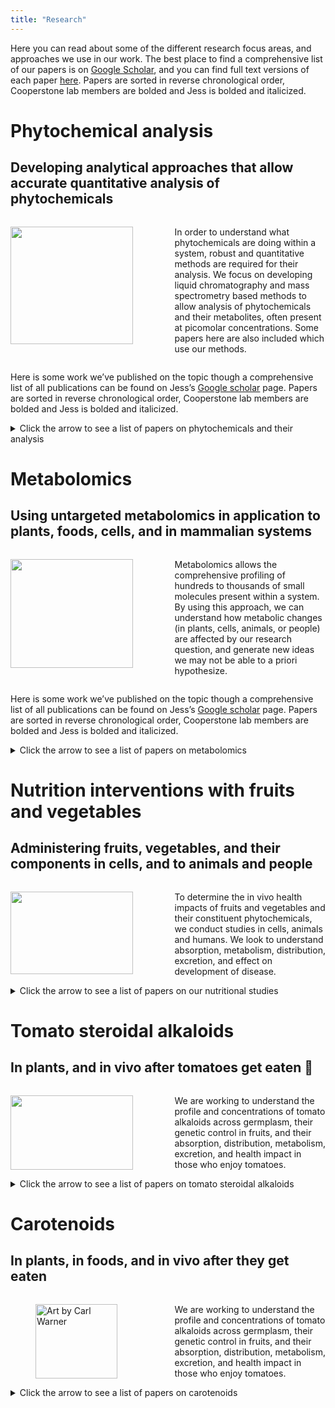 ```yaml
---
title: "Research"
---
```


Here you can read about some of the different research focus areas, and approaches we use in our work. The best place to find a comprehensive list of our papers is on [Google Scholar](https://scholar.google.com/citations?user=d-FkQNQAAAAJ&hl=en), and you can find full text versions of each paper [here](https://buckeyemailosu-my.sharepoint.com/:f:/g/personal/cooperstone_1_osu_edu/Ep4TFb6_Q2JMlW8w_X64lCcBz1i5NsSksYT3qa2qlxR3Yg?e=SCdnk4). Papers are sorted in reverse chronological order, Cooperstone lab members are bolded and Jess is bolded and italicized.

# Phytochemical analysis

## Developing analytical approaches that allow accurate quantitative analysis of phytochemicals

::: columns
::: {.column width="50%"}
![](img/research/method-dev.jpg){fig-align="center" width="90%"}
:::

::: {.column width="50%"}
In order to understand what phytochemicals are doing within a system, robust and quantitative methods are required for their analysis. We focus on developing liquid chromatography and mass spectrometry based methods to allow analysis of phytochemicals and their metabolites, often present at picomolar concentrations. Some papers here are also included which use our methods.
:::
:::

Here is some work we’ve published on the topic though a comprehensive list of all publications can be found on Jess's [Google scholar](https://scholar.google.com/citations?user=d-FkQNQAAAAJ&hl=en) page. Papers are sorted in reverse chronological order, Cooperstone lab members are bolded and Jess is bolded and italicized.

<details>

<summary>Click the arrow to see a list of papers on phytochemicals and their analysis</summary>

-   **Sholola MJ**, **Goggans ML**, **Dzakovich MP**, Francis DM, Jacobi SK, ***Cooperstone JL***. Discovery of steroidal alkaloid metabolites and their accumulation in pigs after short-term tomato consumption. bioRxiv, February 8, 2024. <https://doi.org/10.1101/2024.02.05.579005>

-   Pinho L, Lima PM, Fang F, ***Cooperstone JL***, Favaro-Trindade CS, Campanella OH. Effect of extrusion process conditions on extrudates enriched with carotenoids encapsulated by different methods. Int J of Biol Macromol, 2024;267:131200. <https://doi.org/10.1016/j.ijbiomac.2024.131200>

-   Thomas M, Puglisi M, Malysheva O, Caudill M, **Sholola MJ**, ***Cooperstone JL***, Fernandez ML. Eggs improve plasma biomarkers in patients with metabolic syndrome following a plant-based diet. Nutrients, 2022;5:2138. <https://doi.org/10.3390/nu14102138>

-   Fenstemaker S, Sim L, ***Cooperstone JL***, Francis DM. Solanum galapagense-derived purple tomato fruit color is conferred by novel alleles of the Anthocyanin fruit and atroviolacium loci. Plant Direct, 2022;6(4):e394. <https://doi.org/10.1002/pld3.394>

    -   Also published as a [preprint](https://doi.org/10.1101/2021.11.09.467926) on bioRxiv

-   Thomas MS, DiBella M, Blesso CN, Malisheva O, Caudill M, **Sholola MJ**, ***Cooperstone JL***, Fernandez ML. Comparison between egg intake vs choline supplementation on gut microbiota and plasma carotenoids in subjects with metabolic syndrome. Nutrients, 2022;14(6):1179. <https://doi.org/10.3390/nu14061179>

-   **Dzakovich MP**, Francis DM, ***Cooperstone JL***. Biosynthesis of steroidal alkaloids are coordinately regulated and differ among tomatoes in the red-fruited clade. Plant Genome, 2022;e20192. <https://doi.org/10.1002/tpg2.20192>

    -   Also published as a preprint on bioRxiv https://doi.org/10.1101/2021.01.06.425594

-   Pinho LS, Palazzoli da Silva M, Thomazini M, ***Cooperstone JL***, Campanella OH, da Costa Rodrigues CE, Favaro-Trindade CS. Characterization of the composition, carotenoids, and antioxidant activity of guarana (Paullinia cupana) peel. J Food Process Preservation, 2021;45(10): e15854. [https://doi.org/10.1111/jfpp.1585](https://doi.org/10.1111/jfpp.15854)

-   Fenstemaker S, **Miller J**, ***Cooperstone JL***, Francis DM. Estimating parental contributions to hybrid rootstocks in grafted tomato. Acta Horticulturae, 2021;1302:241-250. <https://doi.org/10.17660/ActaHortic.2021.1302.32>

-   Orchard CJ, ***Cooperstone JL***, Gas-Pascual E, Andrade MC, Abud G, Schwartz SJ, Francis DM. Rapid assessment through background genome selection identifies alleles in the promoter of the chromoplast-specific Cyc-B gene that modules levels of beta-carotene in ripe tomato fruit. The Plant Genome, 2021;e20085. <https://doi.org/10.1002/tpg2.20085>

-   Anderson K, Ryan N, Pero T, Siddiqui A, Volpedo G, ***Cooperstone JL***, Oghumu S. Black raspberries and protocatechuic acid mitigate DNFB-induced contact hypersensitivity by down-regulating dendritic cell activation and inhibiting mediators of effector responses. Nutrients, 2020;12(6):1701. <https://doi.org/10.3390/nu12061701>

-   **Dzakovich MP**, **Hartman JL**, ***Cooperstone JL***. A high-throughput extraction and analysis method for steroidal glycoalkaloids in tomato. Front Plant Sci, 2020;11:767. <https://doi.org/10.3389/fpls.2020.00767>

    -   Also published a [preprint](https://doi.org/10.1101/2019.12.23.878223) on bioRxiv

-   Shetge SA, **Dzakovich MP**, ***Cooperstone JL***, Kleinmeier D, Redan BW. Concentrations of the opium alkaloids morphine, codeine, and thebaine in poppy seeds are reduced after thermal and washing treatments but are not affected when incorporated in a model baked product. J Agric Food Chem, 2020;68(18):5241-5248. <https://doi.org/10.1021/acs.jafc.0c01681>

-   **Dzakovich MP**, Gas-Pascual E, Orchard CJ, Sari EN, Riedl KM, Schwartz SJ, Francis DM, ***Cooperstone JL***. Analysis of tomato carotenoids: comparison extraction and chromatographic methods. J AOAC Int. 2019;102(4):1069-1079. <https://doi.org/10.5740/jaoacint.19-0017>

-   ***Cooperstone JL***, Novotny JA, Riedl KM, Cichon MJ, Francis DM, Curley Jr. RW, Schwartz SJ, Harrison EH. Limited appearance of apocarotenoids is observed in plasma after consumption of tomato juices, a randomized human clinical trial. Am J Clin Nutr. 2018;108:1-8. <https://doi.org/10.1093/ajcn/nqy177>

-   Westphal A, Riedl KM, ***Cooperstone JL***, Kamat S, VM Balasubramaniam, Schwartz SJ, Böhm, V. High pressure processing of broccoli sprouts – influence on bioactivation of glucosinolates to isothiocyanates. J Agric Food Chem, 2017;65:8578-8585. <https://doi.org/10.1021/acs.jafc.7b01380>

-   ***Cooperstone JL***, Tober KA, Riedl KM, **Teegarden MD**, Cichon MJ, Francis DM, Schwartz SJ, Oberyszyn TA. Tomatoes protect against development of UV-induced keratinocyte carcinoma via metabolomic alterations. Sci Reports, 2017;5:5106. <https://doi.org/10.1038/s41598-017-05568-7>

-   **Teegarden MD**, Harper AR, ***Cooperstone JL***, Tober KA, Schwartz SJ, Oberyszyn TA. 25-Hydroxyvitamin D3 and it’s C-3 epimer are elevated in the skin and serum of Skh-1 mice supplemented with dietary vitamin D3. Mol Nutr Food Res, 2017;61:1700293. <https://doi.org/10.1002/mnfr.201700293>

-   ***Cooperstone JL***, Goetz HJ, Riedl KM, Harrison EH, Schwartz SJ, Kopec RE. Relative contribution of -carotene to postprandial vitamin A concentrations in healthy humans after carrot consumption. Am J Clin Nutr, 2017;106:59-66. <https://doi.org/10.3945/ajcn.116.150821>

-   Tan H-L, Thomas-Ahner JM, Moran NE, ***Cooperstone JL***, Erdman Jr. JW, Young GS, Clinton SK. Β-carotene 9’,10’ oxygenase modulates the anticancer activity of dietary tomato or lycopene on prostate carcinogenesis in the TRAMP model. Cancer Prev Res, 2017;10(2):161-169. <https://doi.org/10.1158/1940-6207.CAPR-15-0402>

-   Yan B, Martinez-Monteagudo SI, ***Cooperstone JL***, Riedl KM, Schwartz SJ, Balasubramaniam VM. Impact of thermal and pressure-based technologies on carotenoid retention and quality parameters in tomato juice. Food Bioprocess Tech, 2017;10(5):808-818. <https://doi.org/10.1007/s11947-016-1859-y>

-   Phinney DM, Frelka JC, ***Cooperstone JL***, Schwartz SJ, Heldman DR. Effect of solvent addition sequence on lycopene extraction efficiency from membrane neutralized caustic peeled tomato waste. Food Chem, 2017:215;354-361. <https://doi.org/10.1016/j.foodchem.2016.07.178>

-   Aschoff JK, Riedl KM, ***Cooperstone JL***, Hogel J, Bosy-Westphal A, Schwartz SJ, Carle R, Schweiggert RM. Urinary excretion of Citrus flavanones and their major catabolites after consumption of fresh oranges and pasteurized orange juice – a randomized cross-over study. Mol Nutr Food Res, 2016;60:2602-2610. <https://doi.org/10.1002/mnfr.201600315>

-   Goetz HJ, Kopec RE, Riedl KM, ***Cooperstone JL***, Narayanasamy S, Curley Jr., RW, Schwartz SJ. An HPLC-MS/MS method for the separation of α-retinyl esters from retinyl esters. J Chrom B, 2016;1029:68-71. <https://doi.org/10.1016/j.jchromb.2016.06.043>

-   ***Cooperstone JL***, Francis DM, Schwartz SJ. Thermal processing differentially affects lycopene and other carotenoids in cis-lycopene containing, tangerine tomatoes. Food Chem 2016;210:466-472. <https://doi.org/10.1016/j.foodchem.2016.04.078>

-   ***Cooperstone JL***, Ralston RA, Riedl KM, Haufe TC, Schweiggert RM, King SA, Timmers CD, Francis DM, Lesinski GB, Clinton SK, Schwartz SJ. Enhanced bioavailability of lycopene when consumed as cis-isomers from tangerine compared to red tomato juice, a randomized, cross-over clinical trial. Mol Nutr Food Res. 2015;59:658-669. [https://doi.org/10.1002/mnfr.201400658](https://doi.org/10.1002/mnfr.20140065)

-   Arango D, Diosa-Toro M, Rojas-Hernandez LS, ***Cooperstone JL***, Schwartz SJ, Jiang J, Schmittgen TD, Mo X, Doseff AI. Dietary apigenin reduces LPS-induced expression of miR-155 restoring immune balance during inflammation. Mol Nutr Food Res. 2015:59:763-772. <https://doi.org/10.1002/mnfr.201400705>

-   Kopec RE, ***Cooperstone JL***, Schweiggert RM, Young GS, Harrison EH, Francis DM, Clinton SK, Schwartz SJ. Avocado consumption enhances human postprandial provitamin A absorption and conversion from a novel high-beta-carotene tomato sauce and from carrots. J Nutr. 2014;144:1158–66. <https://doi.org/10.3945/jn.113.187674>

-   Pumilia G, Cichon MJ, ***Cooperstone JL***, Giuffrida D, Dugo G, Schwartz SJ. Changes in chlorophylls, chlorophyll degradation products and lutein in pistachio kernels (Pistachia vera L.) during roasting. Food Res Int, 2014;65B:193-198. <https://doi.org/10.1016/j.foodres.2014.05.047>

</details>

# Metabolomics

## Using untargeted metabolomics in application to plants, foods, cells, and in mammalian systems

::: columns
::: {.column width="50%"}
![](img/research/metabolomics.png){fig-align="center" width="90%"}
:::

::: {.column width="50%"}
Metabolomics allows the comprehensive profiling of hundreds to thousands of small molecules present within a system. By using this approach, we can understand how metabolic changes (in plants, cells, animals, or people) are affected by our research question, and generate new ideas we may not be able to a priori hypothesize.
:::
:::

Here is some work we’ve published on the topic though a comprehensive list of all publications can be found on Jess's [Google scholar](https://scholar.google.com/citations?user=d-FkQNQAAAAJ&hl=en) page. Papers are sorted in reverse chronological order, Cooperstone lab members are bolded and Jess is bolded and italicized.

<details>

<summary>Click the arrow to see a list of papers on metabolomics</summary>

-   Roman-Reyna V, Heiden N, Butchacas J, Toth H, ***Cooperstone JL***, Jacobs J. The timing of bacterial mesophyll infection shapes the leaf chemical landscape. Microbiology Spectrum, 2024: 2024:12;4:e04138-23. <https://doi.org/10.1128/spectrum.04138-23>

-   Pastuña JV, **Quiroz-Moreno CD**, Medina EJ, ***Cooperstone JL***, Radice M, Peñuela-Mora MC, Almeida JR, Salazar Mogollon NG. Metabolite fingerprinting of Urospatha sagittifolia (Araceae) tubers at different growth stages by multi-platform metabolomics and molecular networking. Microchemical J, 2024;199:110058. <https://doi.org/10.1016/j.microc.2024.110058>

-   **Dzakovich MP**, **Goggans ML**, Thomas-Ahner JM, Moran NE, Clinton SK, Francis DM, ***Cooperstone JL***. Transcriptomics and metabolomics reveal tomato consumption alters hepatic xenobiotic metabolism and induces steroidal alkaloid metabolite accumulation in mice. Mol Nutr Food Res, 2024;68:2300239. <https://doi.org/10.1002/mnfr.202300239>

    -   Also published as a [pre-print](https://www.biorxiv.org/content/10.1101/2023.04.18.536606v1) on bioRxiv

-   Emanuel I, ***Cooperstone JL***, Hand-Peduto F. UHPLC-MS/MS identification of metabolites in winterberry fruit putatively associated with natural disease resistance to Diaporthe ilicicola. Phytopathology, 2024;114:93-101. <https://doi.org/10.1094/PHYTO-04-23-0130-R>

-   Emanuel I, ***Cooperstone JL***, Hand-Peduto F. Susceptibility screening of winterberry (Ilex verticillata) cultivars against latent fruit rot, and identification of metabolites correlated with rot-resistant phenotypes. J Environ Hortic, 2023;41:121-132. <https://doi.org/10.24266/0738-2898-41.3.121>

-   **Bilbrey EA**, Williamson K, Hatzakis E, Doud Miller D, Fresnedo Ramírez J, ***Cooperstone JL***. Integrating genomics and multi-platform metabolomics enables metabolite QTL detection in breeding-relevant apple germplasm. New Phytologist, 2021;232(5):1944-1958. <https://doi.org/10.1111/nph.17693>

    -   Also published as a [preprint](https://doi.org/10.1101/2021.02.18.431481) on bioRxiv

-   Knobloch TJ, Ryan NM, Bruschweiler-Li L, Wang C, Bernier MC, Somogyi A, Yan PS, ***Cooperstone JL***, Mo X, Bruschweiler RP, Weghorst CM, Oghumu S. Metabolic regulation of glycolysis and AMP activated protein kinase pathways during black raspberry-mediated oral cancer chemoprevention. Metabolites 2019;9(7):140. <https://doi.org/10.3390/metabo9070140>

-   **Teegarden MD**, Schwartz SJ, ***Cooperstone JL***. Profiling the impact of thermal processing on black raspberry phytochemicals using untargeted metabolomics. Food Chem, 2019;274:782-788. <https://doi.org/10.1016/j.foodchem.2018.09.053>

-   **Teegarden MD**, Knobloch TJ, Weghorst CM, ***Cooperstone JL***, Peterson DG. Storage conditions modulate the metabolomic profile of a black raspberry nectar beverage with minimal impact on bioactivity. Food and Function, 2018;9:4593-4601. <https://doi.org/10.1039/C8FO00639C>

-   ***Cooperstone JL***, Tober KA, Riedl KM, **Teegarden MD**, Cichon MJ, Francis DM, Schwartz SJ, Oberyszyn TA. Tomatoes protect against development of UV-induced keratinocyte carcinoma via metabolomic alterations. Sci Reports, 2017;5:5106. <https://doi.org/10.1038/s41598-017-05568-7>

</details>

# Nutrition interventions with fruits and vegetables

## Administering fruits, vegetables, and their components in cells, and to animals and people

::: columns
::: {.column width="50%"}
![](img/research/phytochem.jpeg){fig-align="center" width="90%"}
:::

::: {.column width="50%"}
To determine the in vivo health impacts of fruits and vegetables and their constituent phytochemicals, we conduct studies in cells, animals and humans. We look to understand absorption, metabolism, distribution, excretion, and effect on development of disease.
:::
:::

<details>

<summary>Click the arrow to see a list of papers on our nutritional studies</summary>

### Cell studies

-   Anderson K, Ryan N, Pero T, Siddiqui A, Volpedo G, ***Cooperstone JL***, Oghumu S. Black raspberries and protocatechuic acid mitigate DNFB-induced contact hypersensitivity by down-regulating dendritic cell activation and inhibiting mediators of effector responses. Nutrients, 2020;12(6):1701. <https://doi.org/10.3390/nu12061701>

-   Arango D, Diosa-Toro M, Rojas-Hernandez LS, ***Cooperstone JL***, Schwartz SJ, Jiang J, Schmittgen TD, Mo X, Doseff AI. Dietary apigenin reduces LPS-induced expression of miR-155 restoring immune balance during inflammation. Mol Nutr Food Res. 2015:59:763-772. <https://doi.org/10.1002/mnfr.201400705>

### Animal studies

-   **Sholola MJ**, **Goggans ML**, **Dzakovich MP**, Francis DM, Jacobi SK, ***Cooperstone JL***. Discovery of steroidal alkaloid metabolites and their accumulation in pigs after short-term tomato consumption. bioRxiv, February 8, 2024. <https://doi.org/10.1101/2024.02.05.579005>

-   **Dzakovich MP**, **Goggans ML**, Thomas-Ahner JM, Moran NE, Clinton SK, Francis DM, ***Cooperstone JL***. Transcriptomics and metabolomics reveal tomato consumption alters hepatic xenobiotic metabolism and induces steroidal alkaloid metabolite accumulation in mice. Mol Nutr Food Res, 2024;68:2300239. <https://doi.org/10.1002/mnfr.202300239>

    -   Also published as a [pre-print](https://www.biorxiv.org/content/10.1101/2023.04.18.536606v1) on bioRxiv

-   Knobloch TJ, Ryan NM, Bruschweiler-Li L, Wang C, Bernier MC, Somogyi A, Yan PS, ***Cooperstone JL***, Mo X, Bruschweiler RP, Weghorst CM, Oghumu S. Metabolic regulation of glycolysis and AMP activated protein kinase pathways during black raspberry-mediated oral cancer chemoprevention. Metabolites 2019;9(7):140. <https://doi.org/10.3390/metabo9070140>

-   **Teegarden MD**, Knobloch TJ, Weghorst CM, ***Cooperstone JL***, Peterson DG. Storage conditions modulate the metabolomic profile of a black raspberry nectar beverage with minimal impact on bioactivity. Food and Function, 2018;9:4593-4601. <https://doi.org/10.1039/C8FO00639C>

-   ***Cooperstone JL***, Tober KA, Riedl KM, **Teegarden MD**, Cichon MJ, Francis DM, Schwartz SJ, Oberyszyn TA. Tomatoes protect against development of UV-induced keratinocyte carcinoma via metabolomic alterations. Sci Reports, 2017;5:5106. <https://doi.org/10.1038/s41598-017-05568-7>

-   Tan H-L, Thomas-Ahner JM, Moran NE, ***Cooperstone JL***, Erdman Jr. JW, Young GS, Clinton SK. Β-carotene 9’,10’ oxygenase modulates the anticancer activity of dietary tomato or lycopene on prostate carcinogenesis in the TRAMP model. Cancer Prev Res, 2017;10(2):161-169. <https://doi.org/10.1158/1940-6207.CAPR-15-0402>

-   Arango D, Diosa-Toro M, Rojas-Hernandez LS, ***Cooperstone JL***, Schwartz SJ, Jiang J, Schmittgen TD, Mo X, Doseff AI. Dietary apigenin reduces LPS-induced expression of miR-155 restoring immune balance during inflammation. Mol Nutr Food Res. 2015:59:763-772. <https://doi.org/10.1002/mnfr.201400705>

### Human studies

-   Thomas M, Puglisi M, Malysheva O, Caudill M, **Sholola MJ**, ***Cooperstone JL***, Fernandez ML. Eggs improve plasma biomarkers in patients with metabolic syndrome following a plant-based diet. Nutrients, 2022;5:2138. <https://doi.org/10.3390/nu14102138>

-   Thomas MS, DiBella M, Blesso CN, Malisheva O, Caudill M, **Sholola MJ**, ***Cooperstone JL***, Fernandez ML. Comparison between egg intake vs choline supplementation on gut microbiota and plasma carotenoids in subjects with metabolic syndrome. Nutrients, 2022;14(6):1179. <https://doi.org/10.3390/nu14061179>

-   ***Cooperstone JL***, Novotny JA, Riedl KM, Cichon MJ, Francis DM, Curley Jr. RW, Schwartz SJ, Harrison EH. Limited appearance of apocarotenoids is observed in plasma after consumption of tomato juices, a randomized human clinical trial. Am J Clin Nutr. 2018;108:1-8. <https://doi.org/10.1093/ajcn/nqy177>

-   **Teegarden MD**, Harper AR, ***Cooperstone JL***, Tober KA, Schwartz SJ, Oberyszyn TA. 25-Hydroxyvitamin D3 and it’s C-3 epimer are elevated in the skin and serum of Skh-1 mice supplemented with dietary vitamin D3. Mol Nutr Food Res, 2017;61:1700293. <https://doi.org/10.1002/mnfr.201700293>

-   ***Cooperstone JL***, Goetz HJ, Riedl KM, Harrison EH, Schwartz SJ, Kopec RE. Relative contribution of -carotene to postprandial vitamin A concentrations in healthy humans after carrot consumption. Am J Clin Nutr, 2017;106:59-66. <https://doi.org/10.3945/ajcn.116.150821>

-   Aschoff JK, Riedl KM, ***Cooperstone JL***, Hogel J, Bosy-Westphal A, Schwartz SJ, Carle R, Schweiggert RM. Urinary excretion of Citrus flavanones and their major catabolites after consumption of fresh oranges and pasteurized orange juice – a randomized cross-over study. Mol Nutr Food Res, 2016;60:2602-2610. <https://doi.org/10.1002/mnfr.201600315>

-   ***Cooperstone JL***, Ralston RA, Riedl KM, Haufe TC, Schweiggert RM, King SA, Timmers CD, Francis DM, Lesinski GB, Clinton SK, Schwartz SJ. Enhanced bioavailability of lycopene when consumed as cis-isomers from tangerine compared to red tomato juice, a randomized, cross-over clinical trial. Mol Nutr Food Res. 2015;59:658-669. [https://doi.org/10.1002/mnfr.201400658](https://doi.org/10.1002/mnfr.20140065)

-   Kopec RE, ***Cooperstone JL***, Schweiggert RM, Young GS, Harrison EH, Francis DM, Clinton SK, Schwartz SJ. Avocado consumption enhances human postprandial provitamin A absorption and conversion from a novel high-beta-carotene tomato sauce and from carrots. J Nutr. 2014;144:1158–66. <https://doi.org/10.3945/jn.113.187674>

</details>

# Tomato steroidal alkaloids

## In plants, and in vivo after tomatoes get eaten 🍅

::: columns
::: {.column width="50%"}
![](img/research/steroidal-alkaloids.jpg){fig-align="center" width="90%"}
:::

::: {.column width="50%"}
We are working to understand the profile and concentrations of tomato alkaloids across germplasm, their genetic control in fruits, and their absorption, distribution, metabolism, excretion, and health impact in those who enjoy tomatoes.
:::
:::

<details>

<summary>Click the arrow to see a list of papers on tomato steroidal alkaloids </summary>

### In plants

-   **Dzakovich MP**, Francis DM, ***Cooperstone JL***. Biosynthesis of steroidal alkaloids are coordinately regulated and differ among tomatoes in the red-fruited clade. Plant Genome, 2022;e20192. <https://doi.org/10.1002/tpg2.20192>

    -   Also published as a preprint on bioRxiv https://doi.org/10.1101/2021.01.06.425594
    
-   **Dzakovich MP**, **Hartman JL**, ***Cooperstone JL***. A high-throughput extraction and analysis method for steroidal glycoalkaloids in tomato. Front Plant Sci, 2020;11:767. <https://doi.org/10.3389/fpls.2020.00767>

    -   Also published a [preprint](https://doi.org/10.1101/2019.12.23.878223) on bioRxiv

### After consumption

-   **Sholola MJ**, **Goggans ML**, **Dzakovich MP**, Francis DM, Jacobi SK, ***Cooperstone JL***. Discovery of steroidal alkaloid metabolites and their accumulation in pigs after short-term tomato consumption. bioRxiv, February 8, 2024. <https://doi.org/10.1101/2024.02.05.579005>

-   **Dzakovich MP**, **Goggans ML**, Thomas-Ahner JM, Moran NE, Clinton SK, Francis DM, ***Cooperstone JL***. Transcriptomics and metabolomics reveal tomato consumption alters hepatic xenobiotic metabolism and induces steroidal alkaloid metabolite accumulation in mice. Mol Nutr Food Res, 2024;68:2300239. <https://doi.org/10.1002/mnfr.202300239>

    -   Also published as a [pre-print](https://www.biorxiv.org/content/10.1101/2023.04.18.536606v1) on bioRxiv
    
-   ***Cooperstone JL***, Tober KA, Riedl KM, **Teegarden MD**, Cichon MJ, Francis DM, Schwartz SJ, Oberyszyn TA. Tomatoes protect against development of UV-induced keratinocyte carcinoma via metabolomic alterations. Sci Reports, 2017;5:5106. <https://doi.org/10.1038/s41598-017-05568-7>

</details>


# Carotenoids

## In plants, in foods, and in vivo after they get eaten

::: columns
::: {.column width="50%"}
![Art by [Carl Warner](https://shop.carlwarner.com/collections/foodscapes/products/panera-vista)](img/research/carlwarner_panera-vista.jpg){fig-align="center" width="90%"}
:::

::: {.column width="50%"}
We are working to understand the profile and concentrations of tomato alkaloids across germplasm, their genetic control in fruits, and their absorption, distribution, metabolism, excretion, and health impact in those who enjoy tomatoes.
:::
:::

<details>

<summary>Click the arrow to see a list of papers on carotenoids </summary>

### In plants and foods

-   Pinho L, Lima PM, Fang F, ***Cooperstone JL***, Favaro-Trindade CS, Campanella OH. Effect of extrusion process conditions on extrudates enriched with carotenoids encapsulated by different methods. Int J of Biol Macromol, 2024;267:131200. <https://doi.org/10.1016/j.ijbiomac.2024.131200>

-   Pinho LS, Palazzoli da Silva M, Thomazini M, ***Cooperstone JL***, Campanella OH, da Costa Rodrigues CE, Favaro-Trindade CS. Characterization of the composition, carotenoids, and antioxidant activity of guarana (Paullinia cupana) peel. J Food Process Preservation, 2021;45(10): e15854. [https://doi.org/10.1111/jfpp.1585](https://doi.org/10.1111/jfpp.15854)

-   Fenstemaker S, **Miller J**, ***Cooperstone JL***, Francis DM. Estimating parental contributions to hybrid rootstocks in grafted tomato. Acta Horticulturae, 2021;1302:241-250. <https://doi.org/10.17660/ActaHortic.2021.1302.32>

-   Orchard CJ, ***Cooperstone JL***, Gas-Pascual E, Andrade MC, Abud G, Schwartz SJ, Francis DM. Rapid assessment through background genome selection identifies alleles in the promoter of the chromoplast-specific Cyc-B gene that modules levels of beta-carotene in ripe tomato fruit. The Plant Genome, 2021;e20085. <https://doi.org/10.1002/tpg2.20085>

-   **Dzakovich MP**, Gas-Pascual E, Orchard CJ, Sari EN, Riedl KM, Schwartz SJ, Francis DM, ***Cooperstone JL***. Analysis of tomato carotenoids: comparison extraction and chromatographic methods. J AOAC Int. 2019;102(4):1069-1079. <https://doi.org/10.5740/jaoacint.19-0017>

-   Yan B, Martinez-Monteagudo SI, ***Cooperstone JL***, Riedl KM, Schwartz SJ, Balasubramaniam VM. Impact of thermal and pressure-based technologies on carotenoid retention and quality parameters in tomato juice. Food Bioprocess Tech, 2017;10(5):808-818. <https://doi.org/10.1007/s11947-016-1859-y>

-   Phinney DM, Frelka JC, ***Cooperstone JL***, Schwartz SJ, Heldman DR. Effect of solvent addition sequence on lycopene extraction efficiency from membrane neutralized caustic peeled tomato waste. Food Chem, 2017:215;354-361. <https://doi.org/10.1016/j.foodchem.2016.07.178>

-   ***Cooperstone JL***, Francis DM, Schwartz SJ. Thermal processing differentially affects lycopene and other carotenoids in cis-lycopene containing, tangerine tomatoes. Food Chem 2016;210:466-472. <https://doi.org/10.1016/j.foodchem.2016.04.078>

-   Pumilia G, Cichon MJ, ***Cooperstone JL***, Giuffrida D, Dugo G, Schwartz SJ. Changes in chlorophylls, chlorophyll degradation products and lutein in pistachio kernels (Pistachia vera L.) during roasting. Food Res Int, 2014;65B:193-198. <https://doi.org/10.1016/j.foodres.2014.05.047>

### In animals and humans

-   Thomas M, Puglisi M, Malysheva O, Caudill M, **Sholola MJ**, ***Cooperstone JL***, Fernandez ML. Eggs improve plasma biomarkers in patients with metabolic syndrome following a plant-based diet. Nutrients, 2022;5:2138. <https://doi.org/10.3390/nu14102138>

-   Thomas MS, DiBella M, Blesso CN, Malisheva O, Caudill M, **Sholola MJ**, ***Cooperstone JL***, Fernandez ML. Comparison between egg intake vs choline supplementation on gut microbiota and plasma carotenoids in subjects with metabolic syndrome. Nutrients, 2022;14(6):1179. <https://doi.org/10.3390/nu14061179>

-   ***Cooperstone JL***, Novotny JA, Riedl KM, Cichon MJ, Francis DM, Curley Jr. RW, Schwartz SJ, Harrison EH. Limited appearance of apocarotenoids is observed in plasma after consumption of tomato juices, a randomized human clinical trial. Am J Clin Nutr. 2018;108:1-8. <https://doi.org/10.1093/ajcn/nqy177>

-   ***Cooperstone JL***, Goetz HJ, Riedl KM, Harrison EH, Schwartz SJ, Kopec RE. Relative contribution of -carotene to postprandial vitamin A concentrations in healthy humans after carrot consumption. Am J Clin Nutr, 2017;106:59-66. <https://doi.org/10.3945/ajcn.116.150821>

-   Tan H-L, Thomas-Ahner JM, Moran NE, ***Cooperstone JL***, Erdman Jr. JW, Young GS, Clinton SK. Β-carotene 9’,10’ oxygenase modulates the anticancer activity of dietary tomato or lycopene on prostate carcinogenesis in the TRAMP model. Cancer Prev Res, 2017;10(2):161-169. <https://doi.org/10.1158/1940-6207.CAPR-15-0402>

-   Goetz HJ, Kopec RE, Riedl KM, ***Cooperstone JL***, Narayanasamy S, Curley Jr., RW, Schwartz SJ. An HPLC-MS/MS method for the separation of α-retinyl esters from retinyl esters. J Chrom B, 2016;1029:68-71. <https://doi.org/10.1016/j.jchromb.2016.06.043>

-   ***Cooperstone JL***, Ralston RA, Riedl KM, Haufe TC, Schweiggert RM, King SA, Timmers CD, Francis DM, Lesinski GB, Clinton SK, Schwartz SJ. Enhanced bioavailability of lycopene when consumed as cis-isomers from tangerine compared to red tomato juice, a randomized, cross-over clinical trial. Mol Nutr Food Res. 2015;59:658-669. [https://doi.org/10.1002/mnfr.201400658](https://doi.org/10.1002/mnfr.20140065)

-   Kopec RE, ***Cooperstone JL***, Schweiggert RM, Young GS, Harrison EH, Francis DM, Clinton SK, Schwartz SJ. Avocado consumption enhances human postprandial provitamin A absorption and conversion from a novel high-beta-carotene tomato sauce and from carrots. J Nutr. 2014;144:1158–66. <https://doi.org/10.3945/jn.113.187674>

### Reviews

-   ***Cooperstone JL***, Schwartz, SJ. Chapter 23: Recent Insights Into Health Benefits of Carotenoids. In: Schweiggert, R.M. (Ed.), Handbook on Natural Pigments in Food and Beverages: Industrial Applications for Improving Food Color, 2nd Edition. Woodhead Publishing, 2024. eBook ISBN: [9780323996099](https://www.sciencedirect.com/book/9780323996082/handbook-on-natural-pigments-in-food-and-beverages#book-info)

-   **Sholola MJ**, ***Cooperstone JL***. Carotenoid extraction and analysis of blood plasma/serum. Methods in Enzymology 670: Carotenoid and Apocarotenoid Analysis. Ed. Eleanore Wurtzel. 2022;670;425-457. [https://doi.org/10.1016/bs.mie.2022.03.021](https://doi.org/10.1016/bs.mie.2022.03.021)

-   ***Cooperstone JL***. Lycopene: Food Sources, Properties, and Effects on Human Health.  In: The Handbook of Nutraceuticals and Functional Foods, 3rd edition. Eds. Wildman REC, Bruno RS.  CRC Press, Boca Raton, FL, 2020. P.37-53.  ISBN [9781498703727](https://www.routledge.com/Handbook-of-Nutraceuticals-and-Functional-Foods/Wildman-Bruno/p/book/9781498703727?srsltid=AfmBOooHjaZMqfwfasQe_JFObLccQnlHpBJsXQ4RbVh-Vz9pKOfENZO-) 

-   Schwartz SJ, ***Cooperstone JL***, Cichon MJ, von Elbe JH, Giusti M. Colorants.  In: Fennema’s Food Chemistry; 5th edition, Parkin KL, Damodaran S eds.; CRC Press: Boca Raton, FL.  2017. P. 681-752. [https://doi.org/10.1201/9781315372914](https://doi.org/10.1201/9781315372914)

-   ***Cooperstone JL***, Schwartz, SJ, Recent Insights Into Health Benefits of Carotenoids. In: Carle, R., Schweiggert, R.M. (Eds.), Handbook on Natural Pigments in Food and Beverages: Industrial Applications for Improving Food Color. Woodhead Publishing, 2016. P. 473–497.  [https://doi.org/10.1016/B978-0-08-100371-8.00020-8](https://doi.org/10.1016/B978-0-08-100371-8.00020-8)

-   Kopec RE, ***Cooperstone JL***, Cichon MJ*, Schwartz SJ.  Analysis Methods of Carotenoids.  In: Analysis of Antioxidant Rich Phytochemicals; Xu, Z., Howard, L.R. eds.; John Wiley & Sons: Hoboken, NJ, 2012. P. 105-148. [https://doi.org/10.1002/9781118229378.ch4](https://doi.org/10.1002/9781118229378.ch4)


</details>



